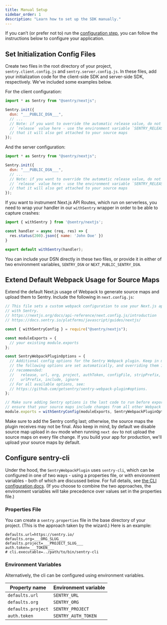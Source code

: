 ```yaml
---
title: Manual Setup
sidebar_order: 1
description: "Learn how to set up the SDK manually."
---
```


If you can’t (or prefer not to) run the [configuration step](/platforms/javascript/guides/nextjs/#configure), you can follow the instructions below to configure your application.

## Set Initialization Config Files

Create two files in the root directory of your project, `sentry.client.config.js` and `sentry.server.config.js`. In these files, add your initialization code for the client-side SDK and server-side SDK, respectively. We've included some examples below.

For the client configuration:

```javascript {filename:sentry.client.config.js}
import * as Sentry from "@sentry/nextjs";

Sentry.init({
  dsn: "___PUBLIC_DSN___",
  // ...
  // Note: if you want to override the automatic release value, do not set a
  // `release` value here - use the environment variable `SENTRY_RELEASE`, so
  // that it will also get attached to your source maps
});
```

And the server configuration:

```javascript {filename:sentry.server.config.js}
import * as Sentry from "@sentry/nextjs";

Sentry.init({
  dsn: "___PUBLIC_DSN___",
  // ...
  // Note: if you want to override the automatic release value, do not set a
  // `release` value here - use the environment variable `SENTRY_RELEASE`, so
  // that it will also get attached to your source maps
});
```

If you want to instrument Next.js API Routes, which run on serverless, you need to wrap your handler in our `withSentry` wrapper in order to be able to capture crashes:

```javascript {filename:pages/api*}
import { withSentry } from '@sentry/nextjs';

const handler = async (req, res) => {
  res.status(200).json({ name: 'John Doe' })
}

export default withSentry(handler);
```

You can include your DSN directly in these two files, or provide it in either of two environment variables, `SENTRY_DSN` or `NEXT_PUBLIC_SENTRY_DSN`.

## Extend Default Webpack Usage for Source Maps

Extend the default Next.js usage of Webpack to generate source maps and upload them to Sentry. Include the following in `next.config.js`:

```javascript {filename:next.config.js}
// This file sets a custom webpack configuration to use your Next.js app
// with Sentry.
// https://nextjs.org/docs/api-reference/next.config.js/introduction
// https://docs.sentry.io/platforms/javascript/guides/nextjs/

const { withSentryConfig } = require("@sentry/nextjs");

const moduleExports = {
  // your existing module.exports
};

const SentryWebpackPluginOptions = {
  // Additional config options for the Sentry Webpack plugin. Keep in mind that
  // the following options are set automatically, and overriding them is not
  // recommended:
  //   release, url, org, project, authToken, configFile, stripPrefix,
  //   urlPrefix, include, ignore
  // For all available options, see:
  // https://github.com/getsentry/sentry-webpack-plugin#options.
};

// Make sure adding Sentry options is the last code to run before exporting, to
// ensure that your source maps include changes from all other Webpack plugins
module.exports = withSentryConfig(moduleExports, SentryWebpackPluginOptions);
```

Make sure to add the Sentry config last; otherwise, the source maps the plugin receives may not be final.
Also keep in mind, by default we disable source map upload in `dev` mode when running `next dev` to not upload the source maps on every file change. If you build your app for production, we'll upload your source maps by default.

## Configure sentry-cli

Under the hood, the `SentryWebpackPlugin` uses `sentry-cli`, which can be configured in one of two ways - using a properties file, or with environment variables - both of which are discussed below. For full details, see [the CLI configuration docs](https://docs.sentry.io/product/cli/configuration/). (If you choose to combine the two approaches, the environment variables will take precedence over values set in the properties file.)

### Properties File

You can create a `sentry.properties` file in the base directory of your project. (This is the approach taken by the wizard.) Here is an example:

```properties {filename:sentry.properties}
defaults.url=https://sentry.io/
defaults.org=___ORG_SLUG___
defaults.project=___PROJECT_SLUG___
auth.token=___TOKEN___
# cli.executable=../path/to/bin/sentry-cli
```

### Environment Variables

Alternatively, the cli can be configured using environment variables.

| Property name      | Environment variable |
| ------------------ | -------------------- |
| `defaults.url`     | `SENTRY_URL`         |
| `defaults.org`     | `SENTRY_ORG`         |
| `defaults.project` | `SENTRY_PROJECT`     |
| `auth.token`       | `SENTRY_AUTH_TOKEN`  |
